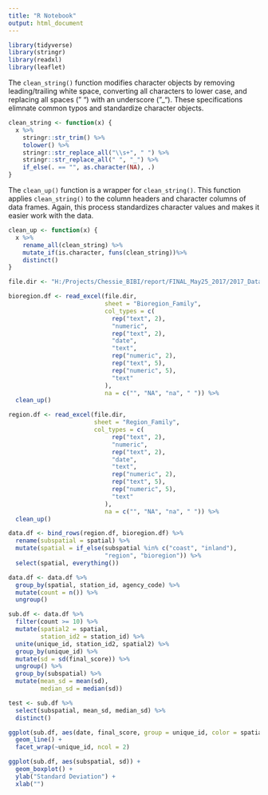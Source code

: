```yaml
---
title: "R Notebook"
output: html_document
---
```


```r
library(tidyverse)
library(stringr)
library(readxl)
library(leaflet)
```

The `clean_string()` function modifies character objects by removing leading/trailing white space, converting all characters to lower case, and replacing all spaces (" ") with an underscore ("_"). These specifications elimnate common typos and standardize character objects.
```r
clean_string <- function(x) {
  x %>% 
    stringr::str_trim() %>% 
    tolower() %>% 
    stringr::str_replace_all("\\s+", " ") %>% 
    stringr::str_replace_all(" ", "_") %>%  
    if_else(. == "", as.character(NA), .)
}
```

The `clean_up()` function is a wrapper for `clean_string()`. This function applies `clean_string()` to the column headers and character columns of data frames. Again, this process standardizes character values and makes it easier work with the data.
```r
clean_up <- function(x) {
  x %>% 
    rename_all(clean_string) %>% 
    mutate_if(is.character, funs(clean_string))%>% 
    distinct()
}
```

```r
file.dir <- "H:/Projects/Chessie_BIBI/report/FINAL_May25_2017/2017_Data/Scores_Ratings/BIBI_Scores_Ratings_06292017.xlsx"
```


```r
bioregion.df <- read_excel(file.dir,
                           sheet = "Bioregion_Family",
                           col_types = c(
                             rep("text", 2),
                             "numeric",
                             rep("text", 2),
                             "date", 
                             "text",
                             rep("numeric", 2),
                             rep("text", 5),
                             rep("numeric", 5),
                             "text"
                           ),
                           na = c("", "NA", "na", " ")) %>% 
  clean_up()

region.df <- read_excel(file.dir,
                        sheet = "Region_Family",
                        col_types = c(
                             rep("text", 2),
                             "numeric",
                             rep("text", 2),
                             "date", 
                             "text",
                             rep("numeric", 2),
                             rep("text", 5),
                             rep("numeric", 5),
                             "text"
                           ),
                           na = c("", "NA", "na", " ")) %>% 
  clean_up()
```

```r
data.df <- bind_rows(region.df, bioregion.df) %>% 
  rename(subspatial = spatial) %>% 
  mutate(spatial = if_else(subspatial %in% c("coast", "inland"), 
                           "region", "bioregion")) %>% 
  select(spatial, everything())
```

```r
data.df <- data.df %>% 
  group_by(spatial, station_id, agency_code) %>% 
  mutate(count = n()) %>% 
  ungroup()
```


```r
sub.df <- data.df %>% 
  filter(count >= 10) %>% 
  mutate(spatial2 = spatial,
         station_id2 = station_id) %>% 
  unite(unique_id, station_id2, spatial2) %>% 
  group_by(unique_id) %>% 
  mutate(sd = sd(final_score)) %>% 
  ungroup() %>% 
  group_by(subspatial) %>% 
  mutate(mean_sd = mean(sd),
         median_sd = median(sd))

test <- sub.df %>% 
  select(subspatial, mean_sd, median_sd) %>% 
  distinct()
```

```r
ggplot(sub.df, aes(date, final_score, group = unique_id, color = spatial)) + 
  geom_line() +
  facet_wrap(~unique_id, ncol = 2)
```

```r
ggplot(sub.df, aes(subspatial, sd)) +
  geom_boxplot() +
  ylab("Standard Deviation") +
  xlab("")

```


